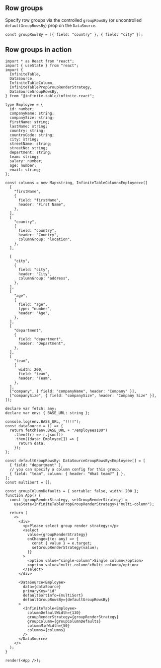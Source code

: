 ## Row groups

Specify row groups via the controlled `groupRowsBy` (or uncontrolled `defaultGroupRowsBy`) prop on the `DataSource`.

```tsx title=defining-grouping
const groupRowsBy = [{ field: "country" }, { field: "city" }];
```

## Row groups in action

```tsx height=750 live title=Row-groups
import * as React from "react";
import { useState } from "react";
import {
  InfiniteTable,
  DataSource,
  InfiniteTableColumn,
  InfiniteTablePropGroupRenderStrategy,
  DataSourceGroupRowsBy,
} from "@infinite-table/infinite-react";

type Employee = {
  id: number;
  companyName: string;
  companySize: string;
  firstName: string;
  lastName: string;
  country: string;
  countryCode: string;
  city: string;
  streetName: string;
  streetNo: string;
  department: string;
  team: string;
  salary: number;
  age: number;
  email: string;
};

const columns = new Map<string, InfiniteTableColumn<Employee>>([
  [
    "firstName",
    {
      field: "firstName",
      header: "First Name",
    },
  ],
  [
    "country",
    {
      field: "country",
      header: "Country",
      columnGroup: "location",
    },
  ],

  [
    "city",
    {
      field: "city",
      header: "City",
      columnGroup: "address",
    },
  ],
  [
    "age",
    {
      field: "age",
      type: "number",
      header: "Age",
    },
  ],
  [
    "department",
    {
      field: "department",
      header: "Department",
    },
  ],
  [
    "team",
    {
      width: 200,
      field: "team",
      header: "Team",
    },
  ],
  ["company", { field: "companyName", header: "Company" }],
  ["companySize", { field: "companySize", header: "Company Size" }],
]);

declare var fetch: any;
declare var env: { BASE_URL: string };

console.log(env.BASE_URL, "!!!!");
const dataSource = () => {
  return fetch(env.BASE_URL + "/employees100")
    .then((r) => r.json())
    .then((data: Employee[]) => {
      return data;
    });
};

const defaultGroupRowsBy: DataSourceGroupRowsBy<Employee>[] = [
  { field: "department" },
  // you can specify a column config for this group.
  { field: "team", column: { header: "What team?" } },
];
const multiSort = [];

const groupColumnDefaults = { sortable: false, width: 200 };
function App() {
  const [groupRenderStrategy, setGroupRenderStrategy] =
    useState<InfiniteTablePropGroupRenderStrategy>("multi-column");

  return (
    <>
      <div>
        <p>Please select group render strategy:</p>
        <select
          value={groupRenderStrategy}
          onChange={(e: any) => {
            const { value } = e.target;
            setGroupRenderStrategy(value);
          }}
        >
          <option value="single-column">Single column</option>
          <option value="multi-column">Multi column</option>
        </select>
      </div>

      <DataSource<Employee>
        data={dataSource}
        primaryKey="id"
        defaultSortInfo={multiSort}
        defaultGroupRowsBy={defaultGroupRowsBy}
      >
        <InfiniteTable<Employee>
          columnDefaultWidth={130}
          groupRenderStrategy={groupRenderStrategy}
          groupColumn={groupColumnDefaults}
          columnMinWidth={50}
          columns={columns}
        />
      </DataSource>
    </>
  );
}

render(<App />);
```
